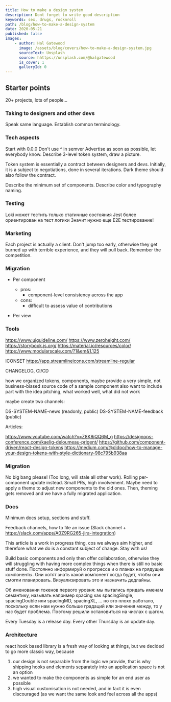 ```yaml
---
title: How to make a design system
description: Dont forget to write good description
keywords: sex, drugs, rocknroll
path: /blog/how-to-make-a-design-system
date: 2020-05-21
published: false
images:
    - author: Hal Gatewood
      image: /assets/blog/covers/how-to-make-a-design-system.jpg
      sourceText: Unsplash
      source: hhttps://unsplash.com/@halgatewood
      is_cover: 1
      galleryId: 0
---
```



## Starter points

20+ projects, lots of people...

### Taking to designers and other devs

Speak same language. Establish common terminology.

### Tech aspects

Start with 0.0.0
Don't use ^ in semver
Advertise as soon as possible, let everybody know.
Describe 3-level token system, draw a picture.

Token system is essentially a contract between designers and devs. Initially, it is a subject to negotiations, done in several iterations. Dark theme should also follow the contract.

Describe the minimum set of components. Describe color and typography naming.

### Testing

Loki может тестить только статичные состояния
Jest более ориентирован на тест логики
Значит нужно еще E2E тестирование!

### Marketing

Each project is actually a client. Don't jump too early, otherwise they get burned up with terrible experience, and they will pull back.
Remember the competition.

### Migration

* Per component
    * pros:
        * component-level consistency across the app
    * cons:
        * difficult to assess value of contributions

* Per view

### Tools

https://www.uiguideline.com/
https://www.zeroheight.com/
https://storybook.js.org/
https://material.io/resources/color/
https://www.modularscale.com/?1&em&1.125

ICONSET
https://app.streamlineicons.com/streamline-regular

CHANGELOG, CI/CD

how we organized tokens, components, maybe provide a very simple, not business-biased source code of a sample component
also want to include part with the idea pitching, what worked well, what did not work

maybe create two channels:

DS-SYSTEM-NAME-news (readonly, public)
DS-SYSTEM-NAME-feedback (public)

Articles:

https://www.youtube.com/watch?v=Z8K8jQQ6M_g
https://designops-conference.com/kaelig-deloumeau-prigent/
https://github.com/component-driven/react-design-tokens
https://medium.com/@didoo/how-to-manage-your-design-tokens-with-style-dictionary-98c795b938aa

### Migration

No big bang please! (Too long, will stale all other work).
Rolling per-component update instead. Small PRs, high involvement.
Maybe need to apply a theme to adjust new components to the old ones. Then, theming gets removed and we have a fully migrated application.

### Docs

Minimum docs setup, sections and stuff.

Feedback channels, how to file an issue (Slack channel + https://slack.com/apps/A0Z9RG265-jira-integration)

This article is a work in progress thing, cos we always aim higher, and therefore what we do is a constant subject of change. Stay with us!

Build basic components and only then offer collaboration, otherwise they will struggling with having more complex things when there is still no basic stuff done.
Постоянно информируй о прогрессе и о планах на грядущие компоненты.
Они хотят знать какой компонент когда будет, чтобы они смогли планировать. Визуализировать это и назначить дедлайны.

Об именовании токенов первого уровня: мы пытались придать именам семантику, называть например spacing как spacingSingle, spacingDouble или spacingMD, spacingXL, ... но это плохо работало, поскольку если нам нужно больше градаций или значения между, то у нас будет проблема. Поэтому решили остановиться на числах с шагом.

Every Tuesday is a release day. Every other Thursday is an update day.

### Architecture

react hook based library is a fresh way of looking at things, but we decided to go more classic way, because

1. our design is not separable from the logic we provide, that is why shipping hooks and elements separately into an application space is not an option
2. we wanted to make the components as simple for an end user as possible
3. high visual customisation is not needed, and in fact it is even discouraged (as we want the same look and feel across all the apps)

